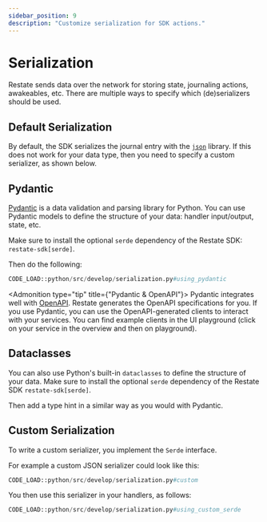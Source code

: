 ```yaml
---
sidebar_position: 9
description: "Customize serialization for SDK actions."
---
```



# Serialization

Restate sends data over the network for storing state, journaling actions, awakeables, etc.
There are multiple ways to specify which (de)serializers should be used.

## Default Serialization
By default, the SDK serializes the journal entry with the [`json`](https://docs.python.org/3/library/json.html#) library.
If this does not work for your data type, then you need to specify a custom serializer, as shown below.

## Pydantic

[Pydantic](https://docs.pydantic.dev/latest/) is a data validation and parsing library for Python.
You can use Pydantic models to define the structure of your data: handler input/output, state, etc.

Make sure to install the optional `serde` dependency of the Restate SDK: `restate-sdk[serde]`.

Then do the following:

```python
CODE_LOAD::python/src/develop/serialization.py#using_pydantic
```

<Admonition type="tip" title={"Pydantic & OpenAPI"}>
    Pydantic integrates well with [OpenAPI](https://www.openapis.org/). Restate generates the OpenAPI specifications for you.
    If you use Pydantic, you can use the OpenAPI-generated clients to interact with your services.
    You can find example clients in the UI playground (click on your service in the overview and then on playground).
</Admonition>

## Dataclasses

You can also use Python's built-in `dataclasses` to define the structure of your data.
Make sure to install the optional `serde` dependency of the Restate SDK `restate-sdk[serde]`.

Then add a type hint in a similar way as you would with Pydantic.

## Custom Serialization

To write a custom serializer, you implement the `Serde` interface.

For example a custom JSON serializer could look like this:

```python
CODE_LOAD::python/src/develop/serialization.py#custom
```

You then use this serializer in your handlers, as follows:

```python
CODE_LOAD::python/src/develop/serialization.py#using_custom_serde
```